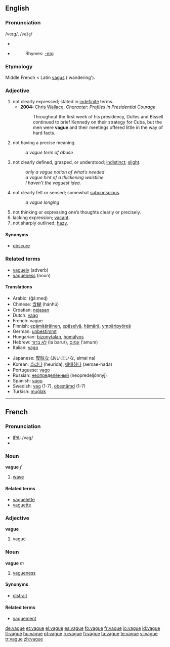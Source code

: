 ==English==

===Pronunciation===
/veɪg/, /<tt>veIg</tt>/
*{{audio|en-uk-vague.ogg|Audio (UK)}}
*{{audio|en-us-vague.ogg|Audio (US)}}
*:Rhymes: [[Rhymes:English:-eɪɡ|-eɪɡ]]

===Etymology===
Middle French < Latin [[vagus]] ('wandering').

===Adjective===
{{en-adj|vagu|er}}

# not clearly expressed; stated in [[indefinite]] terms.
#*'''2004:''' [[w: Chris Wallace (journalist)|Chris Wallace]], ''Character:  Profiles in Presidential Courage''
#*:Throughout the first week of his presidency, Dulles and Bissell continued to brief Kennedy on their strategy for Cuba, but the men were '''vague''' and their meetings offered little in the way of hard facts.
# not having a precise meaning.
#:''a vague term of abuse''
# not clearly defined, grasped, or understood; [[indistinct]]; [[slight]].
#:''only a vague notion of what’s needed''
#:''a vague hint of a thickening waistline''
#:''I haven’t the vaguest idea.''
# not clearly felt or sensed; somewhat [[subconscious]].
#:''a vague longing''
# not thinking or expressing one’s thoughts clearly or precisely.
# lacking expression; [[vacant]].
# not sharply outlined; [[hazy]].

====Synonyms====
*[[obscure]]

===Related terms===
*[[vaguely]] (adverb)
*[[vagueness]] (noun)

====Translations====
{{rfc-level|Translations at L4+ not in L3 POS section (AutoFormat would have corrected level of Related terms)}}
{{top}}
*Arabic: {{ARchar|[[غامض]]}} (ğá:meɖ)
*Chinese: [[含糊]] (hánhú)
*Croatian: [[nejasan]]
*Dutch: [[vaag]]
*French: vague
*Finnish: [[epämääräinen]], [[epäselvä]], [[hämärä]], [[ympäripyöreä]]
*German: [[unbestimmt]]
*Hungarian: [[bizonytalan]], [[homályos]]
*Hebrew: [[לא ברור]] (la barur), [[עמום]] (‘amum)
*Italian: [[vago]]
{{mid}}
*Japanese: [[曖昧]]な (あいまいな, aimai na)
*Korean: [[흐리다]] (heurida), [[애매하다]] (aemae-hada)
*Portuguese: [[vago]] {{m}}
*Russian: [[неопределённый]] (neopredeljónnyj)
*Spanish: [[vago]]
*Swedish: [[vag]] (1-7), [[obestämd]] (1-7)
*Turkish: [[muğlak]]
{{bottom}}

----

==French==

===Pronunciation===
*[[IPA]]: /vaɡ/
*{{audio|Fr-vague-fr-Paris.ogg|Audio (FR)}}

===Noun===
'''vague''' ''f''

# [[wave]]

====Related terms====
*[[vaguelette]]
*[[vaguette]]

===Adjective===
'''vague'''

# vague

===Noun===
'''vague''' ''m''

# [[vagueness]]

====Synonyms====
*[[distrait]]

====Related terms====
*[[vaguement]]

[[de:vague]]
[[et:vague]]
[[el:vague]]
[[es:vague]]
[[fo:vague]]
[[fr:vague]]
[[io:vague]]
[[id:vague]]
[[lt:vague]]
[[hu:vague]]
[[pt:vague]]
[[ru:vague]]
[[fi:vague]]
[[ta:vague]]
[[te:vague]]
[[vi:vague]]
[[tr:vague]]
[[zh:vague]]